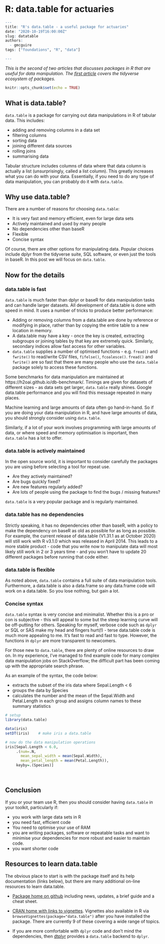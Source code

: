 # R: data.table for actuaries

```r
---
title: "R's data.table - a useful package for actuaries"
date: "2020-10-19T16:00:00Z"
slug: datatable
authors: 
  - gmcguire
tags: ["foundations", "R", "data"]

---
```

*This is the second of two articles that discusses packages in R that are useful for data manipulation.*
*The [first article](/mlr-blog/post/tidyverse/) covers the tidyverse ecosystem of packages.*


```r
knitr::opts_chunk$set(echo = TRUE)
```


## What is data.table?

`data.table` is a package for carrying out data manipulations in R of tabular data. This includes:

* adding and removing columns in a data set
* filtering columns 
* sorting data
* joining different data sources
* rolling joins
* summarising data

Tabular structure includes columns of data where that data column is actually a list (unsurprisingly, called a list column). 
This greatly increases what you can do with your data.
Essentially, if you need to do any type of data manipulation, you can probably do it with `data.table`.


## Why use data.table?

There are a number of reasons for choosing `data.table`:

* It is very fast and memory efficient, even for large data sets
* Actively maintained and used by many people
* No dependencies other than baseR
* Flexible
* Concise syntax

Of course, there are other options for manipulating data. 
Popular choices include dplyr from the tidyverse suite, SQL software, or even just the tools in baseR. 
In this post we will focus on `data.table`.

## Now for the details

### data.table is fast

`data.table` is much faster than dplyr or baseR for data manipulation tasks and can handle larger datasets.
All development of data.table is done with speed in mind. It uses a number of tricks to produce better performance:

* Adding or removing columns from a data.table are done by reference or modifying in place, rather than by copying the entire table to a new location in memory.
* A data.table may have a key - once the key is created, extracting subgroups or joining tables by that key are extremely quick. Similarly, secondary indices allow fast access for other variables.
* `data.table` supplies a number of optimised functions - e.g. `fread()` and `fwrite()` to read/write CSV files, `fifelse()`, `fcoalesce()`. `fread()` and `fwrite()` are so fast that there are many people who use the `data.table` package solely to access these functions.
    
Some benchmarks for data manipulation are maintained at https://h2oai.github.io/db-benchmark/. 
Timings are given for datasets of different sizes - as data sets get larger, `data.table` really shines. 
Google data.table performance and you will find this message repeated in many places.

Machine learning and large amounts of data often go hand-in-hand. 
So if you are doing your data manipulation in R, and have large amounts of data, you should strongly consider using `data.table`.

Similarly, if a lot of your work involves programming with large amounts of data, or where speed and memory optimisation is important, then `data.table` has a lot to offer.


### data.table is actively maintained

In the open source world, it is important to consider carefully the packages you are using before selecting a tool for repeat use. 

* Are they actively maintained? 
* Are bugs quickly fixed?
* Are new features regularly added?
* Are lots of people using the package to find the bugs / missing features?

`data.table` is a very popular package and is regularly maintained.


### data.table has no dependencies

Strictly speaking, it has no dependencies other than baseR, with a policy to make the dependency on baseR as old as possible for as long as possible.
For example, the current release of data.table (V1.31.1 as at October 2020) will still work with R v3.1.0 which was released in April 2014.
This leads to a more stable product - code that you write now to manipulate data will most likely still work in 2 or 3 years time - and you won't have to update 20 different packages before running that code either.




### data.table is flexible

As noted above, `data.table` contains a full suite of data manipulation tools.
Furthermore, a data.table is also a data.frame so any data.frame code will work on a data.table. 
So you lose nothing, but gain a lot.


### Concise syntax

`data.table` syntax is very concise and minimalist. 
Whether this is a pro or con is subjective - this will appeal to some but the steep learning curve will be off-putting for others.
Speaking for myself, verbose code such as `dplyr` or SQL or SAS make my head and fingers hurt(!) - terse data.table code is much more appealing to me.
It's fast to read and fast to type. However, the functions in `dplyr` are more transparent to newcomers.

For those new to `data.table`, there are plenty of online resources to draw on. In my experience, I've managed to find example code for many complex data manipulation jobs on StackOverflow; the difficult part has been coming up with the appropriate search phrase.

As an example of the syntax, the code below:

* extracts the subset of the iris data where Sepal.Length < 6
* groups the data by Species
* calculates the number and the mean of the Sepal.Width and Petal.Length in each group and assigns column names to these summary statistics

```r
# setup
library(data.table)

data(iris)
setDT(iris)    # make iris a data.table

# now do the data manipulation operations
iris[Sepal.Length < 6.0, 
     .(num=.N, 
       mean_sepal_width = mean(Sepal.Width), 
       mean_petal_length = mean(Petal.Length)), 
     keyby=.(Species)]

```

<br>


## Conclusion

If you or your team use R, then you should consider having `data.table` in your toolkit, particularly if:

* you work with large data sets in R
* you need fast, efficient code
* You need to optimise your use of RAM
* you are writing packages, software or repeatable tasks and want to minimise your dependencies for more robust and easier to maintain code.
* you want shorter code




## Resources to learn data.table

The obvious place to start is with the package itself and its help documentation (links below), but there are many additional on-line resources to learn data.table. 


* [Package home on github](https://github.com/Rdatatable/data.table) including news, updates, a brief guide and a cheat sheet.

* [CRAN home with links to vignettes](https://cran.r-project.org/web/packages/data.table/index.html). 
   Vignettes also available in R via `browseVignettes(package="data.table")` after you have installed the package.
   There are currently 9 of these covering a wide range of topics.
   
* If you are more comfortable with `dplyr` code and don't mind the dependencies, then [dtplyr](https://cran.r-project.org/web/packages/dtplyr/index.html) provides a `data.table` backend to `dplyr`.   
   
